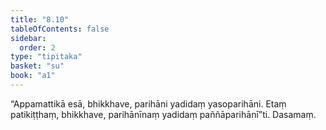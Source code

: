 ```yaml
---
title: "8.10"
tableOfContents: false
sidebar:
  order: 2
type: "tipitaka"
basket: "su"
book: "a1"
---
```



<DynamicBreadcrumb />

<Division number="80" book="a1" bookNo="15" page="14">

<Paragraph number="168" book="a1">
“Appamattikā esā, bhikkhave, parihāni yadidaṃ yasoparihāni. Etaṃ patikiṭṭhaṃ, bhikkhave, parihānīnaṃ yadidaṃ paññāparihānī”ti.

</Paragraph>
</Division>

<Paragraph number="169" type="center" book="a1">
Dasamaṃ.
</Paragraph>